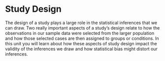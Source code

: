 # Study Design {#sec-study-design}

The design of a study plays a large role in the statistical inferences that we can draw. Two really important aspects of a study's design relate to how the observations in our sample data were selected from the larger population and how those selected cases are then assigned to groups or conditions. In this unit you will learn about how these aspects of study design impact the validity of the inferences we draw and how statistical bias might distort our inferences. 

<!-- In particular, in @sec-generalization you will learn about how -->


